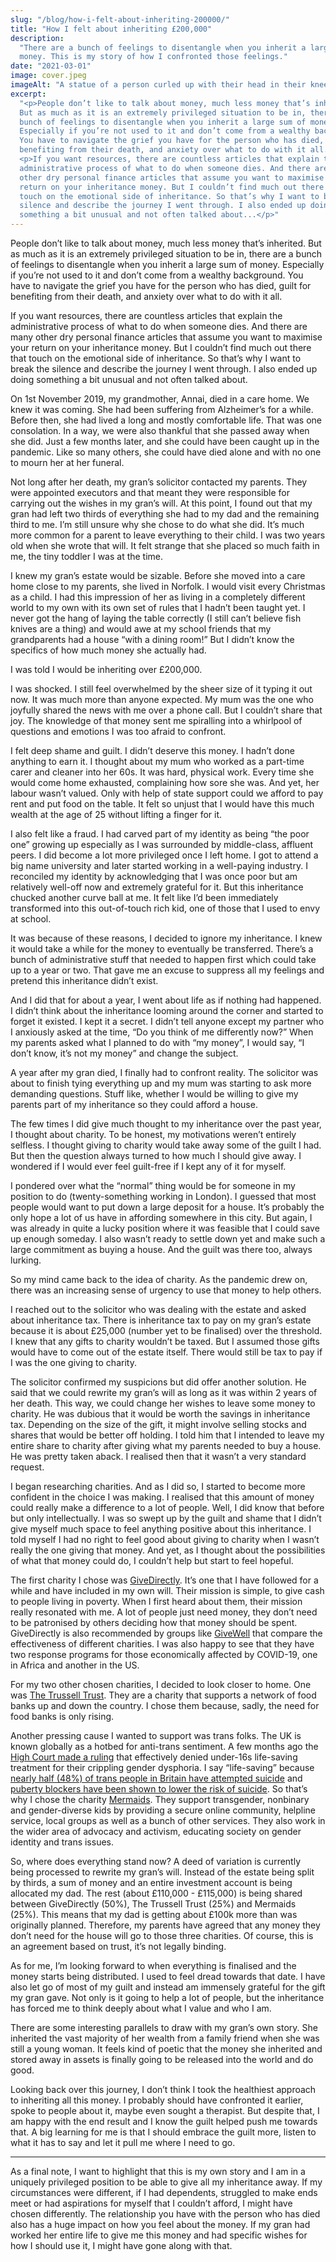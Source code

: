 ```yaml
---
slug: "/blog/how-i-felt-about-inheriting-200000/"
title: "How I felt about inheriting £200,000"
description:
  "There are a bunch of feelings to disentangle when you inherit a large sum of
  money. This is my story of how I confronted those feelings."
date: "2021-03-01"
image: cover.jpeg
imageAlt: "A statue of a person curled up with their head in their knees."
excerpt:
  "<p>People don’t like to talk about money, much less money that’s inherited.
  But as much as it is an extremely privileged situation to be in, there’s a
  bunch of feelings to disentangle when you inherit a large sum of money.
  Especially if you’re not used to it and don’t come from a wealthy background.
  You have to navigate the grief you have for the person who has died, guilt for
  benefiting from their death, and anxiety over what to do with it all.</p>
  <p>If you want resources, there are countless articles that explain the
  administrative process of what to do when someone dies. And there are many
  other dry personal finance articles that assume you want to maximise your
  return on your inheritance money. But I couldn’t find much out there that
  touch on the emotional side of inheritance. So that’s why I want to break the
  silence and describe the journey I went through. I also ended up doing
  something a bit unusual and not often talked about...</p>"
---
```


People don’t like to talk about money, much less money that’s inherited. But as
much as it is an extremely privileged situation to be in, there are a bunch of
feelings to disentangle when you inherit a large sum of money. Especially if
you’re not used to it and don’t come from a wealthy background. You have to
navigate the grief you have for the person who has died, guilt for benefiting
from their death, and anxiety over what to do with it all.

If you want resources, there are countless articles that explain the
administrative process of what to do when someone dies. And there are many other
dry personal finance articles that assume you want to maximise your return on
your inheritance money. But I couldn’t find much out there that touch on the
emotional side of inheritance. So that’s why I want to break the silence and
describe the journey I went through. I also ended up doing something a bit
unusual and not often talked about.

On 1st November 2019, my grandmother, Annai, died in a care home. We knew it was
coming. She had been suffering from Alzheimer’s for a while. Before then, she
had lived a long and mostly comfortable life. That was one consolation. In a
way, we were also thankful that she passed away when she did. Just a few months
later, and she could have been caught up in the pandemic. Like so many others,
she could have died alone and with no one to mourn her at her funeral.

Not long after her death, my gran’s solicitor contacted my parents. They were
appointed executors and that meant they were responsible for carrying out the
wishes in my gran’s will. At this point, I found out that my gran had left two
thirds of everything she had to my dad and the remaining third to me. I’m still
unsure why she chose to do what she did. It’s much more common for a parent to
leave everything to their child. I was two years old when she wrote that will.
It felt strange that she placed so much faith in me, the tiny toddler I was at
the time.

I knew my gran’s estate would be sizable. Before she moved into a care home
close to my parents, she lived in Norfolk. I would visit every Christmas as a
child. I had this impression of her as living in a completely different world to
my own with its own set of rules that I hadn’t been taught yet. I never got the
hang of laying the table correctly (I still can’t believe fish knives are a
thing) and would awe at my school friends that my grandparents had a house “with
a dining room!” But I didn’t know the specifics of how much money she actually
had.

I was told I would be inheriting over £200,000.

I was shocked. I still feel overwhelmed by the sheer size of it typing it out
now. It was much more than anyone expected. My mum was the one who joyfully
shared the news with me over a phone call. But I couldn’t share that joy. The
knowledge of that money sent me spiralling into a whirlpool of questions and
emotions I was too afraid to confront.

I felt deep shame and guilt. I didn’t deserve this money. I hadn’t done anything
to earn it. I thought about my mum who worked as a part-time carer and cleaner
into her 60s. It was hard, physical work. Every time she would come home
exhausted, complaining how sore she was. And yet, her labour wasn’t valued. Only
with help of state support could we afford to pay rent and put food on the
table. It felt so unjust that I would have this much wealth at the age of 25
without lifting a finger for it.

I also felt like a fraud. I had carved part of my identity as being “the poor
one” growing up especially as I was surrounded by middle-class, affluent peers.
I did become a lot more privileged once I left home. I got to attend a big name
university and later started working in a well-paying industry. I reconciled my
identity by acknowledging that I was once poor but am relatively well-off now
and extremely grateful for it. But this inheritance chucked another curve ball
at me. It felt like I’d been immediately transformed into this out-of-touch rich
kid, one of those that I used to envy at school.

It was because of these reasons, I decided to ignore my inheritance. I knew it
would take a while for the money to eventually be transferred. There’s a bunch
of administrative stuff that needed to happen first which could take up to a
year or two. That gave me an excuse to suppress all my feelings and pretend this
inheritance didn’t exist.

And I did that for about a year, I went about life as if nothing had happened. I
didn’t think about the inheritance looming around the corner and started to
forget it existed. I kept it a secret. I didn’t tell anyone except my partner
who I anxiously asked at the time, “Do you think of me differently now?” When my
parents asked what I planned to do with “my money”, I would say, “I don’t know,
it’s not my money” and change the subject.

A year after my gran died, I finally had to confront reality. The solicitor was
about to finish tying everything up and my mum was starting to ask more
demanding questions. Stuff like, whether I would be willing to give my parents
part of my inheritance so they could afford a house.

The few times I did give much thought to my inheritance over the past year, I
thought about charity. To be honest, my motivations weren’t entirely selfless. I
thought giving to charity would take away some of the guilt I had. But then the
question always turned to how much I should give away. I wondered if I would
ever feel guilt-free if I kept any of it for myself.

I pondered over what the “normal” thing would be for someone in my position to
do (twenty-something working in London). I guessed that most people would want
to put down a large deposit for a house. It’s probably the only hope a lot of us
have in affording somewhere in this city. But again, I was already in quite a
lucky position where it was feasible that I could save up enough someday. I also
wasn’t ready to settle down yet and make such a large commitment as buying a
house. And the guilt was there too, always lurking.

So my mind came back to the idea of charity. As the pandemic drew on, there was
an increasing sense of urgency to use that money to help others.

I reached out to the solicitor who was dealing with the estate and asked about
inheritance tax. There is inheritance tax to pay on my gran’s estate because it
is about £25,000 (number yet to be finalised) over the threshold. I knew that
any gifts to charity wouldn’t be taxed. But I assumed those gifts would have to
come out of the estate itself. There would still be tax to pay if I was the one
giving to charity.

The solicitor confirmed my suspicions but did offer another solution. He said
that we could rewrite my gran’s will as long as it was within 2 years of her
death. This way, we could change her wishes to leave some money to charity. He
was dubious that it would be worth the savings in inheritance tax. Depending on
the size of the gift, it might involve selling stocks and shares that would be
better off holding. I told him that I intended to leave my entire share to
charity after giving what my parents needed to buy a house. He was pretty taken
aback. I realised then that it wasn’t a very standard request.

I began researching charities. And as I did so, I started to become more
confident in the choice I was making. I realised that this amount of money could
really make a difference to a lot of people. Well, I did know that before but
only intellectually. I was so swept up by the guilt and shame that I didn’t give
myself much space to feel anything positive about this inheritance. I told
myself I had no right to feel good about giving to charity when I wasn’t really
the one giving that money. And yet, as I thought about the possibilities of what
that money could do, I couldn’t help but start to feel hopeful.

The first charity I chose was [GiveDirectly](https://www.givedirectly.org/).
It’s one that I have followed for a while and have included in my own will.
Their mission is simple, to give cash to people living in poverty. When I first
heard about them, their mission really resonated with me. A lot of people just
need money, they don’t need to be patronised by others deciding how that money
should be spent. GiveDirectly is also recommended by groups like
[GiveWell](https://www.givewell.org/charities/give-directly) that compare the
effectiveness of different charities. I was also happy to see that they have two
response programs for those economically affected by COVID-19, one in Africa and
another in the US.

For my two other chosen charities, I decided to look closer to home. One was
[The Trussell Trust](https://www.trusselltrust.org/). They are a charity that
supports a network of food banks up and down the country. I chose them because,
sadly, the need for food banks is only rising.

Another pressing cause I wanted to support was trans folks. The UK is known
globally as a hotbed for anti-trans sentiment. A few months ago the
[High Court made a ruling](https://www.stonewall.org.uk/about-us/news/stonewall-statement-high-court-puberty-blockers-ruling)
that effectively denied under-16s life-saving treatment for their crippling
gender dysphoria. I say “life-saving” because
[nearly half (48%) of trans people in Britain have attempted suicide](https://www.stonewall.org.uk/sites/default/files/trans_stats.pdf)
and
[puberty blockers have been shown to lower the risk of suicide](https://www.nbcnews.com/feature/nbc-out/puberty-blockers-linked-lower-suicide-risk-transgender-people-n1122101).
So that’s why I chose the charity [Mermaids](https://mermaidsuk.org.uk/). They
support transgender, nonbinary and gender-diverse kids by providing a secure
online community, helpline service, local groups as well as a bunch of other
services. They also work in the wider area of advocacy and activism, educating
society on gender identity and trans issues.

So, where does everything stand now? A deed of variation is currently being
processed to rewrite my gran’s will. Instead of the estate being split by
thirds, a sum of money and an entire investment account is being allocated my
dad. The rest (about £110,000 - £115,000) is being shared between GiveDirectly
(50%), The Trussell Trust (25%) and Mermaids (25%). This means that my dad is
getting about £100k more than was originally planned. Therefore, my parents have
agreed that any money they don’t need for the house will go to those three
charities. Of course, this is an agreement based on trust, it’s not legally
binding.

As for me, I’m looking forward to when everything is finalised and the money
starts being distributed. I used to feel dread towards that date. I have also
let go of most of my guilt and instead am immensely grateful for the gift my
gran gave. Not only is it going to help a lot of people, but the inheritance has
forced me to think deeply about what I value and who I am.

There are some interesting parallels to draw with my gran’s own story. She
inherited the vast majority of her wealth from a family friend when she was
still a young woman. It feels kind of poetic that the money she inherited and
stored away in assets is finally going to be released into the world and do
good.

Looking back over this journey, I don’t think I took the healthiest approach to
inheriting all this money. I probably should have confronted it earlier, spoke
to people about it, maybe even sought a therapist. But despite that, I am happy
with the end result and I know the guilt helped push me towards that. A big
learning for me is that I should embrace the guilt more, listen to what it has
to say and let it pull me where I need to go.

---

As a final note, I want to highlight that this is my own story and I am in a
uniquely privileged position to be able to give all my inheritance away. If my
circumstances were different, if I had dependents, struggled to make ends meet
or had aspirations for myself that I couldn’t afford, I might have chosen
differently. The relationship you have with the person who has died also has a
huge impact on how you feel about the money. If my gran had worked her entire
life to give me this money and had specific wishes for how I should use it, I
might have gone along with that.
